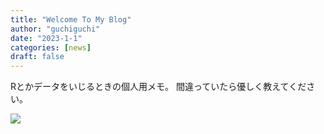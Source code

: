 ```yaml
---
title: "Welcome To My Blog"
author: "guchiguchi"
date: "2023-1-1"
categories: [news]
draft: false
---
```


Rとかデータをいじるときの個人用メモ。
間違っていたら優しく教えてください。

![](thumbnail.jpg)
